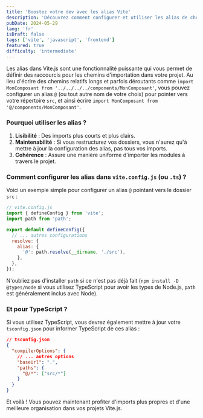 ```yaml
---
title: 'Boostez votre dev avec les alias Vite'
description: 'Découvrez comment configurer et utiliser les alias de chemin dans Vite.js pour simplifier vos imports et améliorer la maintenabilité de vos projets.'
pubDate: 2024-05-29
lang: 'fr'
isDraft: false
tags: ['vite', 'javascript', 'frontend']
featured: true
difficulty: 'intermediate'
---
```


Les alias dans Vite.js sont une fonctionnalité puissante qui vous permet de définir des raccourcis pour les chemins d'importation dans votre projet. Au lieu d'écrire des chemins relatifs longs et parfois déroutants comme `import MonComposant from '../../../../components/MonComposant'`, vous pouvez configurer un alias `@` (ou tout autre nom de votre choix) pour pointer vers votre répertoire `src`, et ainsi écrire `import MonComposant from '@/components/MonComposant'`.

### Pourquoi utiliser les alias ?

1.  **Lisibilité** : Des imports plus courts et plus clairs.
2.  **Maintenabilité** : Si vous restructurez vos dossiers, vous n'aurez qu'à mettre à jour la configuration des alias, pas tous vos imports.
3.  **Cohérence** : Assure une manière uniforme d'importer les modules à travers le projet.

### Comment configurer les alias dans `vite.config.js` (ou `.ts`) ?

Voici un exemple simple pour configurer un alias `@` pointant vers le dossier `src` :

```javascript
// vite.config.js
import { defineConfig } from 'vite';
import path from 'path';

export default defineConfig({
  // ... autres configurations
  resolve: {
    alias: {
      '@': path.resolve(__dirname, './src'),
    },
  },
});
```

N'oubliez pas d'installer `path` si ce n'est pas déjà fait (`npm install -D @types/node` si vous utilisez TypeScript pour avoir les types de Node.js, `path` est généralement inclus avec Node).

### Et pour TypeScript ?

Si vous utilisez TypeScript, vous devrez également mettre à jour votre `tsconfig.json` pour informer TypeScript de ces alias :

```json
// tsconfig.json
{
  "compilerOptions": {
    // ... autres options
    "baseUrl": ".",
    "paths": {
      "@/*": ["src/*"]
    }
  }
}
```

Et voilà ! Vous pouvez maintenant profiter d'imports plus propres et d'une meilleure organisation dans vos projets Vite.js.
